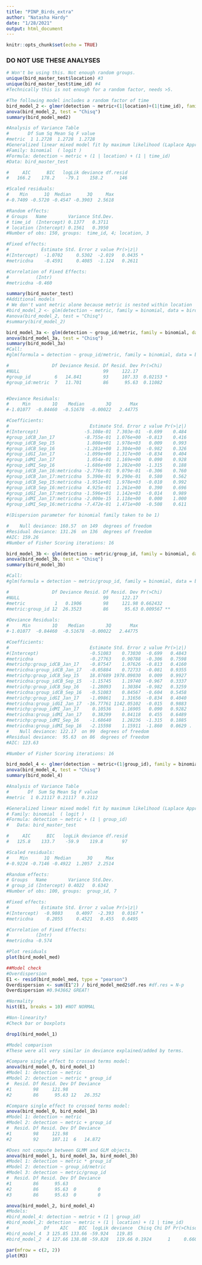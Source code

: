```yaml
---
title: "PINP_Birds_extra"
author: "Natasha Hardy"
date: "1/28/2021"
output: html_document
---
```


```r
knitr::opts_chunk$set(echo = TRUE)
```


### DO NOT USE THESE ANALYSES
```r

# Won't be using this. Not enough random groups.
unique(bird_master_test$location) #3
unique(bird_master_test$time_id) #4
#Technically this is not enough for a random factor, needs >5.

#The following model includes a random factor of time 
bird_model_2 <- glmer(detection ~ metric+(1|location)+(1|time_id), family = binomial, data = bird_master_test)
anova(bird_model_2, test = "Chisq")
summary(bird_model_med2)

#Analysis of Variance Table
#       Df Sum Sq Mean Sq F value
#metric  1 1.2728  1.2728  1.2728
#Generalized linear mixed model fit by maximum likelihood (Laplace Approximation) ['glmerMod']
#Family: binomial  ( logit )
#Formula: detection ~ metric + (1 | location) + (1 | time_id)
#Data: bird_master_test

#     AIC      BIC   logLik deviance df.resid 
#   166.2    178.2    -79.1    158.2      146 

#Scaled residuals: 
#    Min      1Q  Median      3Q     Max 
#-0.7409 -0.5720 -0.4547 -0.3903  2.5618 

#Random effects:
# Groups   Name        Variance Std.Dev.
# time_id  (Intercept) 0.1377   0.3711  
# location (Intercept) 0.1561   0.3950  
#Number of obs: 150, groups:  time_id, 4; location, 3

#Fixed effects:
#            Estimate Std. Error z value Pr(>|z|)  
#(Intercept)  -1.0702     0.5302  -2.019   0.0435 *
#metricdna    -0.4591     0.4085  -1.124   0.2611  

#Correlation of Fixed Effects:
#          (Intr)
#metricdna -0.460

```

```r
summary(bird_master_test)
#Additional models
# We don't want metric alone because metric is nested within location
#bird_model_2 <- glm(detection ~ metric, family = binomial, data = bird_master_test)
#anova(bird_model_2, test = "Chisq")
#summary(bird_model_2)

bird_model_3a <- glm(detection ~ group_id/metric, family = binomial, data = bird_master_test)
anova(bird_model_3a, test = "Chisq")
summary(bird_model_3a)
#Call:
#glm(formula = detection ~ group_id/metric, family = binomial, data = bird_master_test)

#                Df Deviance Resid. Df Resid. Dev Pr(>Chi)  
#NULL                               99     122.17           
#group_id         6   14.841        93     107.33  0.02153 *
#group_id:metric  7   11.701        86      95.63  0.11082  


#Deviance Residuals: 
#     Min        1Q    Median        3Q       Max  
#-1.01077  -0.84460  -0.51678  -0.00022   2.44775  

#Coefficients:
#                              Estimate Std. Error z value Pr(>|z|)
#(Intercept)                 -5.108e-01  7.303e-01  -0.699    0.484
#group_idCB_Jan_17           -8.755e-01  1.076e+00  -0.813    0.416
#group_idCB_Sep_15            1.808e+01  1.978e+03   0.009    0.993
#group_idCB_Sep_16           -1.281e+00  1.304e+00  -0.982    0.326
#group_idGI_Jan_17           -1.099e+00  1.317e+00  -0.834    0.404
#group_idMI_Jan_17            1.054e-01  1.169e+00   0.090    0.928
#group_idMI_Sep_16           -1.686e+00  1.282e+00  -1.315    0.188
#group_idCB_Jan_16:metricdna -2.776e-01  9.079e-01  -0.306    0.760
#group_idCB_Jan_17:metricdna  5.390e-01  9.290e-01   0.580    0.562
#group_idCB_Sep_15:metricdna -1.951e+01  1.978e+03  -0.010    0.992
#group_idCB_Sep_16:metricdna  4.925e-01  1.261e+00   0.390    0.696
#group_idGI_Jan_17:metricdna -1.596e+01  1.142e+03  -0.014    0.989
#group_idMI_Jan_17:metricdna -2.000e-15  1.118e+00   0.000    1.000
#group_idMI_Sep_16:metricdna -7.472e-01  1.471e+00  -0.508    0.611

#(Dispersion parameter for binomial family taken to be 1)

#    Null deviance: 160.57  on 149  degrees of freedom
#Residual deviance: 131.26  on 136  degrees of freedom
#AIC: 159.26
#Number of Fisher Scoring iterations: 16
```

```r
bird_model_3b <- glm(detection ~ metric/group_id, family = binomial, data = bird_master_test)
anova(bird_model_3b, test = "Chisq")
summary(bird_model_3b)

#Call:
#glm(formula = detection ~ metric/group_id, family = binomial, data = bird_master_test)

#                Df Deviance Resid. Df Resid. Dev Pr(>Chi)   
#NULL                               99     122.17            
#metric           1   0.1906        98     121.98 0.662432   
#metric:group_id 12  26.3523        86      95.63 0.009567 **
  
#Deviance Residuals: 
#     Min        1Q    Median        3Q       Max  
#-1.01077  -0.84460  -0.51678  -0.00022   2.44775  

#Coefficients:
#                              Estimate Std. Error z value Pr(>|z|)  
#(Intercept)                   -0.51083    0.73030  -0.699   0.4843  
#metricdna                     -0.27763    0.90788  -0.306   0.7598  
#metrichp:group_idCB_Jan_17    -0.87547    1.07626  -0.813   0.4160  
#metricdna:group_idCB_Jan_17   -0.05884    0.72733  -0.081   0.9355  
#metrichp:group_idCB_Sep_15    18.07689 1978.09030   0.009   0.9927  
#metricdna:group_idCB_Sep_15   -1.15745    1.19740  -0.967   0.3337  
#metrichp:group_idCB_Sep_16    -1.28093    1.30384  -0.982   0.3259  
#metricdna:group_idCB_Sep_16   -0.51083    0.84567  -0.604   0.5458  
#metrichp:group_idGI_Jan_17    -1.09861    1.31656  -0.834   0.4040  
#metricdna:group_idGI_Jan_17  -16.77761 1142.05102  -0.015   0.9883  
#metrichp:group_idMI_Jan_17     0.10536    1.16905   0.090   0.9282  
#metricdna:group_idMI_Jan_17    0.38299    0.84118   0.455   0.6489  
#metrichp:group_idMI_Sep_16    -1.68640    1.28236  -1.315   0.1885  
#metricdna:group_idMI_Sep_16   -2.15598    1.15911  -1.860   0.0629 .
#    Null deviance: 122.17  on 99  degrees of freedom
#Residual deviance:  95.63  on 86  degrees of freedom
#AIC: 123.63

#Number of Fisher Scoring iterations: 16
```

```r
bird_model_4 <- glmer(detection ~ metric+(1|group_id), family = binomial, data = bird_master_test)
anova(bird_model_4, test = "Chisq")
summary(bird_model_4)

#Analysis of Variance Table
#       Df  Sum Sq Mean Sq F value
#metric  1 0.21117 0.21117  0.2112

#Generalized linear mixed model fit by maximum likelihood (Laplace Approximation) ['glmerMod']
# Family: binomial  ( logit )
#Formula: detection ~ metric + (1 | group_id)
#   Data: bird_master_test

#     AIC      BIC   logLik deviance df.resid 
#   125.8    133.7    -59.9    119.8       97 

#Scaled residuals: 
#    Min      1Q  Median      3Q     Max 
#-0.9224 -0.7146 -0.4922  1.2057  2.2514 

#Random effects:
# Groups   Name        Variance Std.Dev.
# group_id (Intercept) 0.4022   0.6342  
#Number of obs: 100, groups:  group_id, 7

#Fixed effects:
#            Estimate Std. Error z value Pr(>|z|)  
#(Intercept)  -0.9803     0.4097  -2.393   0.0167 *
#metricdna     0.2055     0.4521   0.455   0.6495  

#Correlation of Fixed Effects:
#          (Intr)
#metricdna -0.574

#Plot residuals
plot(bird_model_med)

##Model check
#Overdispersion
E1 <- resid(bird_model_med, type = "pearson")
Overdispersion <- sum(E1^2) / bird_model_med2$df.res #df.res = N-p
Overdispersion #0.943662 GREAT!

#Normality
hist(E1, breaks = 10) #NOT NORMAL

#Non-linearity?
#Check bar or boxplots

```

```r

drop1(bird_model_1)

#Model comparison
#These were all very similar in deviance explained/added by terms.

#Compare single effect to crossed terms model:
anova(bird_model_0, bird_model_1)
#Model 1: detection ~ metric
#Model 2: detection ~ metric * group_id
#  Resid. Df Resid. Dev Df Deviance
#1        98     121.98            
#2        86      95.63 12   26.352

#Compare single effect to crossed terms model:
anova(bird_model_0, bird_model_1b)
#Model 1: detection ~ metric
#Model 2: detection ~ metric + group_id
#  Resid. Df Resid. Dev Df Deviance
#1        98     121.98            
#2        92     107.11  6   14.872

#Does not compute between GLMM and GLM objects.
anova(bird_model_1, bird_model_3a, bird_model_3b)
#Model 1: detection ~ metric * group_id
#Model 2: detection ~ group_id/metric
#Model 3: detection ~ metric/group_id
#  Resid. Df Resid. Dev Df Deviance
#1        86      95.63            
#2        86      95.63  0        0
#3        86      95.63  0        0

anova(bird_model_2, bird_model_4)
#Models:
#bird_model_4: detection ~ metric + (1 | group_id)
#bird_model_2: detection ~ metric + (1 | location) + (1 | time_id)
#             Df    AIC    BIC  logLik deviance  Chisq Chi Df Pr(>Chisq)
#bird_model_4  3 125.85 133.66 -59.924   119.85                         
#bird_model_2  4 127.66 138.08 -59.828   119.66 0.1924      1     0.6609

```

```r
par(mfrow = c(2, 2))
plot(M3)

```


